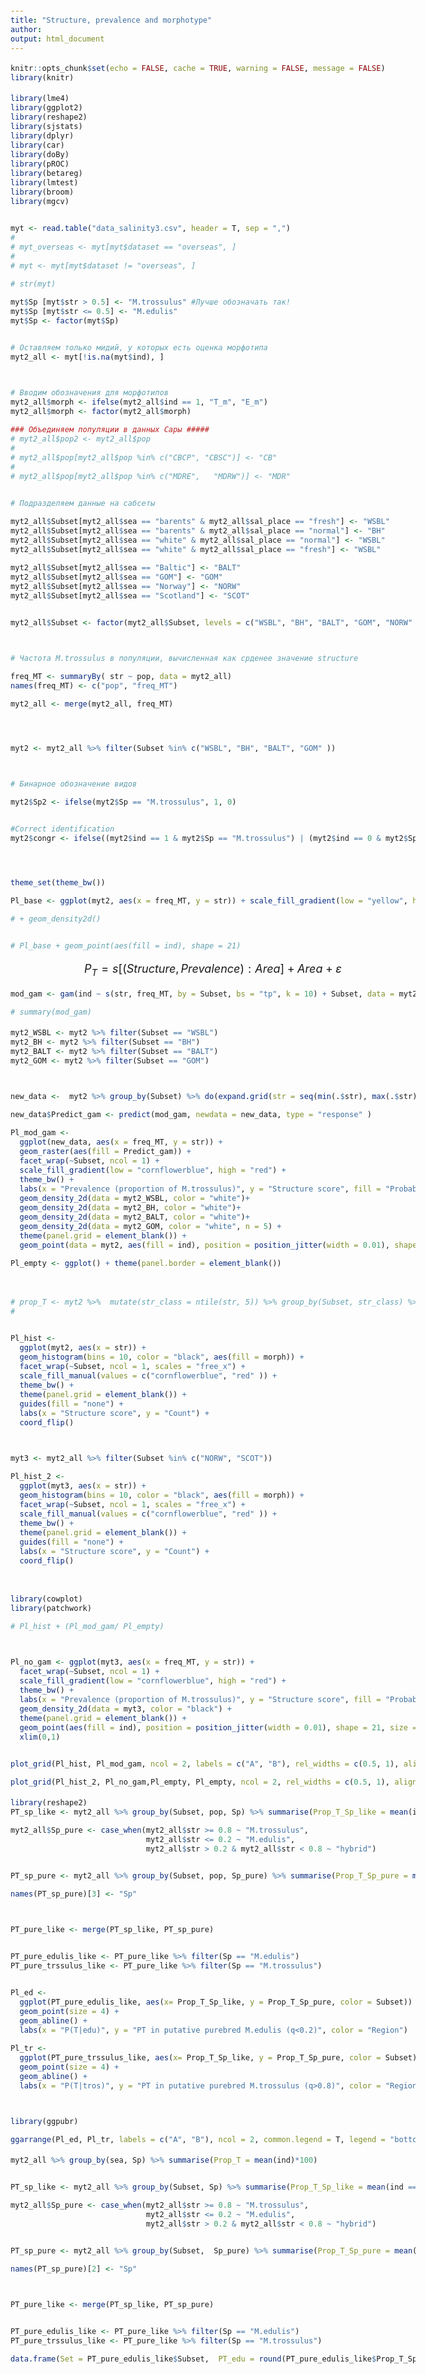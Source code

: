 ```yaml
---
title: "Structure, prevalence and morphotype"
author: 
output: html_document
---
```


```r
knitr::opts_chunk$set(echo = FALSE, cache = TRUE, warning = FALSE, message = FALSE)
library(knitr)

```

<style type="text/css">

body{ /* Normal  */
      font-size: 18px;
  }
td {  /* Table  */
  font-size: 20px;
}
h1.title {
  font-size: 38px;
  color: DarkRed;
}
h1 { /* Header 1 */
  font-size: 28px;
  color: DarkBlue;
}
h2 { /* Header 2 */
    font-size: 22px;
  color: DarkBlue;
}
h3 { /* Header 3 */
  font-size: 18px;
  font-family: "Times New Roman", Times, serif;
  color: DarkBlue;
}
code.r{ /* Code block */
    font-size: 12px;
}
pre { /* Code block - determines code spacing between lines */
    font-size: 14px;
}
</style>



```r
library(lme4)
library(ggplot2)
library(reshape2)
library(sjstats)
library(dplyr)
library(car)
library(doBy)
library(pROC)
library(betareg)
library(lmtest)
library(broom)
library(mgcv)


myt <- read.table("data_salinity3.csv", header = T, sep = ",")
# 
# myt_overseas <- myt[myt$dataset == "overseas", ]
# 
# myt <- myt[myt$dataset != "overseas", ]

# str(myt)

myt$Sp [myt$str > 0.5] <- "M.trossulus" #Лучше обозначать так!
myt$Sp [myt$str <= 0.5] <- "M.edulis"
myt$Sp <- factor(myt$Sp)


# Оставляем только мидий, у которых есть оценка морфотипа
myt2_all <- myt[!is.na(myt$ind), ]



# Вводим обозначения для морфотипов
myt2_all$morph <- ifelse(myt2_all$ind == 1, "T_m", "E_m")
myt2_all$morph <- factor(myt2_all$morph)

### Объединяем популяции в данных Сары #####
# myt2_all$pop2 <- myt2_all$pop
# 
# myt2_all$pop[myt2_all$pop %in% c("CBCP", "CBSC")] <- "CB"
# 
# myt2_all$pop[myt2_all$pop %in% c("MDRE",   "MDRW")] <- "MDR"


# Подразделяем данные на сабсеты

myt2_all$Subset[myt2_all$sea == "barents" & myt2_all$sal_place == "fresh"] <- "WSBL" 
myt2_all$Subset[myt2_all$sea == "barents" & myt2_all$sal_place == "normal"] <- "BH" 
myt2_all$Subset[myt2_all$sea == "white" & myt2_all$sal_place == "normal"] <- "WSBL" 
myt2_all$Subset[myt2_all$sea == "white" & myt2_all$sal_place == "fresh"] <- "WSBL" 

myt2_all$Subset[myt2_all$sea == "Baltic"] <- "BALT" 
myt2_all$Subset[myt2_all$sea == "GOM"] <- "GOM" 
myt2_all$Subset[myt2_all$sea == "Norway"] <- "NORW" 
myt2_all$Subset[myt2_all$sea == "Scotland"] <- "SCOT" 


myt2_all$Subset <- factor(myt2_all$Subset, levels = c("WSBL", "BH", "BALT", "GOM", "NORW" , "SCOT"))



# Частота M.trossulus в популяции, вычисленная как срденее значение structure

freq_MT <- summaryBy( str ~ pop, data = myt2_all)
names(freq_MT) <- c("pop", "freq_MT")

myt2_all <- merge(myt2_all, freq_MT)




myt2 <- myt2_all %>% filter(Subset %in% c("WSBL", "BH", "BALT", "GOM" ))



# Бинарное обозначение видов

myt2$Sp2 <- ifelse(myt2$Sp == "M.trossulus", 1, 0)


#Correct identification
myt2$congr <- ifelse((myt2$ind == 1 & myt2$Sp == "M.trossulus") | (myt2$ind == 0 & myt2$Sp == "M.edulis"), 1, 0   )




theme_set(theme_bw())

Pl_base <- ggplot(myt2, aes(x = freq_MT, y = str)) + scale_fill_gradient(low = "yellow", high = "red") + guides(fill = "none") + labs(x = "Prevalence (proportion of M.trossulus)", y = "Structure") + facet_wrap(~Subset) 

# + geom_density2d()


# Pl_base + geom_point(aes(fill = ind), shape = 21)

```

<!-- Для большей наглядности и избежания оверплоттинга точек добавим небольшой случайный разброс. -->

<!-- ```{r} -->
<!-- Pl_base + geom_point(aes(fill = ind), shape = 21, position = position_jitter(width = 0.01)) -->
<!-- ``` -->

<!-- ```{r} -->
<!-- Pl_base + geom_point(aes(fill = ind), shape = 21, position = position_jitter(width = 0.01))  -->
<!-- ``` -->


$$
P_T = s[(Structure, Prevalence): Area] + Area + \varepsilon
$$



```r
mod_gam <- gam(ind ~ s(str, freq_MT, by = Subset, bs = "tp", k = 10) + Subset, data = myt2, family = "binomial")

# summary(mod_gam)
```


```r

myt2_WSBL <- myt2 %>% filter(Subset == "WSBL")
myt2_BH <- myt2 %>% filter(Subset == "BH")
myt2_BALT <- myt2 %>% filter(Subset == "BALT")
myt2_GOM <- myt2 %>% filter(Subset == "GOM")



new_data <-  myt2 %>% group_by(Subset) %>% do(expand.grid(str = seq(min(.$str), max(.$str), length.out = 20), freq_MT = seq(min(.$freq_MT), max(.$freq_MT), length.out = 20))) 

new_data$Predict_gam <- predict(mod_gam, newdata = new_data, type = "response" )

Pl_mod_gam <-
  ggplot(new_data, aes(x = freq_MT, y = str)) + 
  geom_raster(aes(fill = Predict_gam)) + 
  facet_wrap(~Subset, ncol = 1) + 
  scale_fill_gradient(low = "cornflowerblue", high = "red") +
  theme_bw() + 
  labs(x = "Prevalence (proportion of M.trossulus)", y = "Structure score", fill = "Probability of\nТ-morphotype \npresence") +
  geom_density_2d(data = myt2_WSBL, color = "white")+
  geom_density_2d(data = myt2_BH, color = "white")+
  geom_density_2d(data = myt2_BALT, color = "white")+
  geom_density_2d(data = myt2_GOM, color = "white", n = 5) +
  theme(panel.grid = element_blank()) + 
  geom_point(data = myt2, aes(fill = ind), position = position_jitter(width = 0.01), shape = 21, size = 1) 

Pl_empty <- ggplot() + theme(panel.border = element_blank())

  
```

```r

# prop_T <- myt2 %>%  mutate(str_class = ntile(str, 5)) %>% group_by(Subset, str_class) %>% summarise(str_mean = mean(str), Prop_T = mean(ind))
# 


Pl_hist <- 
  ggplot(myt2, aes(x = str)) + 
  geom_histogram(bins = 10, color = "black", aes(fill = morph)) + 
  facet_wrap(~Subset, ncol = 1, scales = "free_x") + 
  scale_fill_manual(values = c("cornflowerblue", "red" )) + 
  theme_bw() +
  theme(panel.grid = element_blank()) + 
  guides(fill = "none") + 
  labs(x = "Structure score", y = "Count") + 
  coord_flip()



myt3 <- myt2_all %>% filter(Subset %in% c("NORW", "SCOT"))

Pl_hist_2 <- 
  ggplot(myt3, aes(x = str)) + 
  geom_histogram(bins = 10, color = "black", aes(fill = morph)) + 
  facet_wrap(~Subset, ncol = 1, scales = "free_x") + 
  scale_fill_manual(values = c("cornflowerblue", "red" )) + 
  theme_bw() +
  theme(panel.grid = element_blank()) + 
  guides(fill = "none") + 
  labs(x = "Structure score", y = "Count") + 
  coord_flip()




```



```r
library(cowplot)
library(patchwork)

# Pl_hist + (Pl_mod_gam/ Pl_empty)



Pl_no_gam <- ggplot(myt3, aes(x = freq_MT, y = str)) +
  facet_wrap(~Subset, ncol = 1) + 
  scale_fill_gradient(low = "cornflowerblue", high = "red") +
  theme_bw() + 
  labs(x = "Prevalence (proportion of M.trossulus)", y = "Structure score", fill = "Probability of\nТ-morphotype \npresence") +
  geom_density_2d(data = myt3, color = "black") +
  theme(panel.grid = element_blank()) + 
  geom_point(aes(fill = ind), position = position_jitter(width = 0.01), shape = 21, size = 1) +
  xlim(0,1)


plot_grid(Pl_hist, Pl_mod_gam, ncol = 2, labels = c("A", "B"), rel_widths = c(0.5, 1), align = "hv")

plot_grid(Pl_hist_2, Pl_no_gam,Pl_empty, Pl_empty, ncol = 2, rel_widths = c(0.5, 1), align = "hv")


```

```r
library(reshape2)
PT_sp_like <- myt2_all %>% group_by(Subset, pop, Sp) %>% summarise(Prop_T_Sp_like = mean(ind == 1))

myt2_all$Sp_pure <- case_when(myt2_all$str >= 0.8 ~ "M.trossulus",
                              myt2_all$str <= 0.2 ~ "M.edulis",
                              myt2_all$str > 0.2 & myt2_all$str < 0.8 ~ "hybrid")


PT_sp_pure <- myt2_all %>% group_by(Subset, pop, Sp_pure) %>% summarise(Prop_T_Sp_pure = mean(ind == 1)) %>%  filter(Sp_pure != "hybrid")

names(PT_sp_pure)[3] <- "Sp"



PT_pure_like <- merge(PT_sp_like, PT_sp_pure)


PT_pure_edulis_like <- PT_pure_like %>% filter(Sp == "M.edulis")
PT_pure_trssulus_like <- PT_pure_like %>% filter(Sp == "M.trossulus")


Pl_ed <-
  ggplot(PT_pure_edulis_like, aes(x= Prop_T_Sp_like, y = Prop_T_Sp_pure, color = Subset)) + 
  geom_point(size = 4) + 
  geom_abline() +
  labs(x = "P(T|edu)", y = "PT in putative purebred M.edulis (q<0.2)", color = "Region")

Pl_tr <-
  ggplot(PT_pure_trssulus_like, aes(x= Prop_T_Sp_like, y = Prop_T_Sp_pure, color = Subset)) + 
  geom_point(size = 4) + 
  geom_abline() +
  labs(x = "P(T|tros)", y = "PT in putative purebred M.trossulus (q>0.8)", color = "Region")



library(ggpubr)

ggarrange(Pl_ed, Pl_tr, labels = c("A", "B"), ncol = 2, common.legend = T, legend = "bottom" )
```




```r
myt2_all %>% group_by(sea, Sp) %>% summarise(Prop_T = mean(ind)*100)


PT_sp_like <- myt2_all %>% group_by(Subset, Sp) %>% summarise(Prop_T_Sp_like = mean(ind == 1))

myt2_all$Sp_pure <- case_when(myt2_all$str >= 0.8 ~ "M.trossulus",
                              myt2_all$str <= 0.2 ~ "M.edulis",
                              myt2_all$str > 0.2 & myt2_all$str < 0.8 ~ "hybrid")


PT_sp_pure <- myt2_all %>% group_by(Subset,  Sp_pure) %>% summarise(Prop_T_Sp_pure = mean(ind == 1)) %>%  filter(Sp_pure != "hybrid")

names(PT_sp_pure)[2] <- "Sp"



PT_pure_like <- merge(PT_sp_like, PT_sp_pure)


PT_pure_edulis_like <- PT_pure_like %>% filter(Sp == "M.edulis")
PT_pure_trssulus_like <- PT_pure_like %>% filter(Sp == "M.trossulus")

data.frame(Set = PT_pure_edulis_like$Subset,  PT_edu = round(PT_pure_edulis_like$Prop_T_Sp_like, 2), PT_pure_edu = round(PT_pure_edulis_like$Prop_T_Sp_pure, 2), PT_tros = round(PT_pure_trssulus_like$Prop_T_Sp_like, 2), PT_pure_tros = round(PT_pure_trssulus_like$Prop_T_Sp_pure, 2))
```

